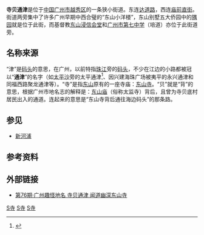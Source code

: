 '''寺贝通津'''是位于[[中国|中国]][[广州市|广州市]][[越秀区|越秀区]]的一条狭小街道。东连[[达道路|达道路]]，西连[[庙前直街|庙前直街]]。街道两旁集中了许多广州早期中西合璧的“东山小洋楼”，东山别墅五大侨园中的[[隅园|隅园]]就是位于此街，而基督教[[东山浸信会堂|东山浸信会堂]]和[[广州市第七中学|广州市第七中学]]（培道）亦位于此街道旁。

== 名称来源 ==
“津”是[[码头|码头]]的意思，在广州，以前特指[[珠江|珠江]]旁的[[码头|码头]]，不少在江边的小路都被冠以“'''通津'''”的名字（如[[太平沙|太平沙]]旁的太平通津<ref>{{Cite web |url=http://www.gzlib.gov.cn/shequ_info/ndgz/NDGZDetail.do?id=278575 |title=第74期·广州趣怪地名 太平沙 最是人心不太平 |access-date=2013-03-08 |archive-date=2015-02-09 |archive-url=https://web.archive.org/web/20150209084409/http://www.gzlib.gov.cn/shequ_info/ndgz/NDGZDetail.do?id=278575 |dead-url=no }}</ref>、因兴建海珠广场被夷平的永兴通津和同福西路聚龙通津等）。“寺”是指[[東山區_(廣州市)|东山]]原有的一座寺庙：[[东山寺|东山寺]]。“贝”就是“背”的意思，根据广州市地名志的解释是：[[东山庙|东山庙]]（俗称太监寺）背后，且曾为寺贝底村居民出入的通道。连起来的意思是“东山寺背后通往海边码头”的那条路。

== 参见 ==
* [[新河浦|新河浦]]

== 参考资料 ==
{{reflist}}

== 外部链接 ==
* [https://web.archive.org/web/20160304135213/http://www.gzlib.gov.cn/shequ_info/ndgz/NDGZDetail.do?id=281187 第76期·广州趣怪地名 寺贝通津 闻道幽深东山寺] 

{{GZ-stub}}


[[Category:广州市街道|S寺]]
[[Category:越秀区|S寺]]
[[Category:东山区_(广州市)|S寺]]